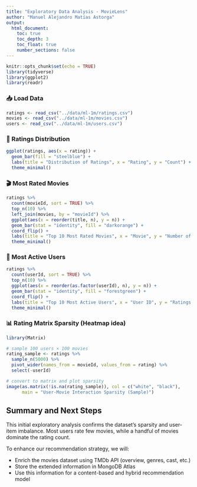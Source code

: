 ```yaml
---
title: "Exploratory Data Analysis - MovieLens"
author: "Manuel Alejandro Matías Astorga"
output:
  html_document:
    toc: true
    toc_depth: 3
    toc_float: true
    number_sections: false
---
```


```r
knitr::opts_chunk$set(echo = TRUE)
library(tidyverse)
library(ggplot2)
library(readr)
```

### 📥 Load Data

```r
ratings <- read_csv("../data/ml-1m/ratings.csv")
movies <- read_csv("../data/ml-1m/movies.csv")
users <- read_csv("../data/ml-1m/users.csv")
```

### 🎯 Ratings Distribution

```r
ggplot(ratings, aes(x = rating)) +
  geom_bar(fill = "steelblue") +
  labs(title = "Distribution of Ratings", x = "Rating", y = "Count") +
  theme_minimal()
```

### 🎬 Most Rated Movies

```r
ratings %>%
  count(movieId, sort = TRUE) %>%
  top_n(10) %>%
  left_join(movies, by = "movieId") %>%
  ggplot(aes(x = reorder(title, n), y = n)) +
  geom_bar(stat = "identity", fill = "darkorange") +
  coord_flip() +
  labs(title = "Top 10 Most Rated Movies", x = "Movie", y = "Number of Ratings") +
  theme_minimal()
```

### 👤 Most Active Users

```r
ratings %>%
  count(userId, sort = TRUE) %>%
  top_n(10) %>%
  ggplot(aes(x = reorder(as.factor(userId), n), y = n)) +
  geom_bar(stat = "identity", fill = "forestgreen") +
  coord_flip() +
  labs(title = "Top 10 Most Active Users", x = "User ID", y = "Ratings Count") +
  theme_minimal()
```

### 📊 Rating Matrix Sparsity (Heatmap idea)

```r
library(Matrix)

# sample 100 users × 100 movies
rating_sample <- ratings %>%
  sample_n(5000) %>%
  pivot_wider(names_from = movieId, values_from = rating) %>%
  select(-userId)

# convert to matrix and plot sparsity
image(as.matrix(!is.na(rating_sample)), col = c("white", "black"),
      main = "User-Movie Interaction Sparsity (Sample)")
```

## Summary and Next Steps

This initial exploratory analysis confirms the dataset's sparsity and user-item imbalance.
Most users rate few movies, while a handful of movies dominate the rating count.

To enhance our recommendation strategy, we will:

- Enrich the movies dataset using TMDb API (overview, genres, cast, etc.)
- Store the extended information in MongoDB Atlas
- Use this information for a content-based and hybrid recommendation model
